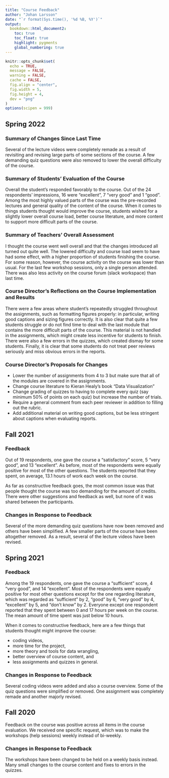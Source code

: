 ```yaml
---
title: "Course Feedback"
author: "Johan Larsson"
date: "`r format(Sys.time(), '%d %B, %Y')`"
output: 
  bookdown::html_document2:
    toc: true
    toc_float: true
    highlight: pygments
    global_numbering: true
---
```


```r

knitr::opts_chunk$set(
  echo = TRUE,
  message = FALSE,
  warning = FALSE,
  cache = FALSE,
  fig.align = "center",
  fig.width = 5,
  fig.height = 4,
  dev = "png"
)
options(scipen = 999)
```

## Spring 2022

### Summary of Changes Since Last Time

Several of the lecture videos were completely remade as a result of revisiting
and revising large parts of some sections of the course. A few demanding quiz
questions were also removed to lower the overall difficulty of the course.

### Summary of Students' Evaluation of the Course

Overall the student's responded favorably to the course. Out of the
24 respondents' impressions, 16 were "excellent", 7 "very good" and 1 "good".
Among the most highly valued parts of the course was the pre-recorded lectures
and general quality of the content of the course. When it comes to things
students thought would improve the course, students wished for a slightly lower
overall course load, better course literature, and more content to support 
more difficult parts of the course.

### Summary of Teachers' Overall Assessment

I thought the course went well overall and that the changes introduced all
turned out quite well. The lowered difficulty and course load seem to have had
some effect, with a higher proportion of students finishing the course. For
some reason, however, the course activity on the course was lower than usual.
For the last few workshop sessions, only a single person attended. There was also
less activity on the course forum (slack workspace) than last time. 

### Course Director's Reflections on the Course Implementation and Results

There were a few areas where student's repeatedly struggled throughout the
assignments, such as formatting figures properly: in particular, writing good
captions and sizing figures correctly. It is also clear that quite a few
students struggle or do not find time to deal with the last module that
contains the more difficult parts of the course. This material is not
handled in the assignments, which might create less incentive for students to
finish. There were also a few errors in the quizzes, which created dismay for
some students. Finally, it is clear that some students do not treat peer reviews
seriously and miss obvious errors in the reports.

### Course Director's Proposals for Changes

- Lower the number of assignments from 4 to 3 but make sure that all of the
  modules are covered in the assignments. 
- Change course literature to Kieran Healy's book "Data Visualization"
- Change grading of quizzes to having to complete every quiz (say minimum 50% of
  points on each quiz) but increase the
  number of trials.
- Require a general comment from each peer reviewer in addition to filling out
  the rubric.
- Add additional material on writing good captions, but be less stringent about
  captions when evaluating reports.

## Fall 2021

### Feedback

Out of 19 respondents, one gave the course a "satisfactory" score,
5 "very good", and 13 "excellent". As before, most of the respondents
were equally positive for most of the other questions. The students
reported that they spent, on average, 13.1 hours of work each week on the
course.

As far as constructive feedback goes, the most common issue was
that people thought the course was too demanding for the amount of credits.
There were other suggestions and feedback as well, but none of it was
shared between the participants.

### Changes in Response to Feedback

Several of the more demanding quiz questions have now been removed and 
others have been simplified. A few smaller parts of the course have been
altogether removed. As a result, several of the lecture videos have been
revised.

## Spring 2021

### Feedback

Among the 19 respondents, one gave the course a "sufficient" score, 4 "very
good", and 14 "excellent". Most of the respondents were equally positive for
most other questions except for the one regarding literature, which was regarded
as "sufficient" by 2, "good" by 6, "very good" by 4, "excellent" by 5, and
"don't know" by 2. Everyone except one respondent reported that they spent
between 0 and 17 hours per week on the course. The mean amount of time spent
was just below 10 hours.

When it comes to constructive feedback, here are a few things that students
thought might improve the course:

- coding videos,
- more time for the project,
- more theory and tools for data wrangling,
- better overview of course content, and
- less assignments and quizzes in general.

### Changes in Response to Feedback

Several coding videos were added and also a course overview. Some of the
quiz questions were simplified or removed. One assignment was completely
remade and another majorly revised.

## Fall 2020

Feedback on the course was positive across all items in the course evaluation.
We received one specific request, which was to make the workshops (help 
sessions) weekly instead of bi-weekly.

### Changes in Response to Feedback

The workshops have been changed to be held on a weekly basis instead. Many
small changes to the course content and fixes to errors in the quizzes.
